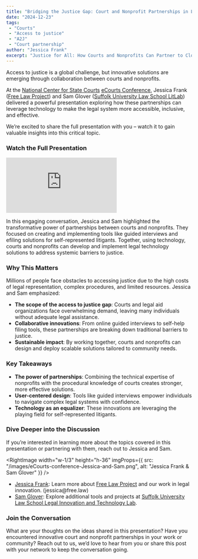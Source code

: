 ```yaml
---
title: "Bridging the Justice Gap: Court and Nonprofit Partnerships in Legal Technology"
date: "2024-12-23"
tags:
 - "Courts"
 - "Access to justice"
 - "A2J"
 - "Court partnership"
author: "Jessica Frank"
excerpt: "Justice for All: How Courts and Nonprofits Can Partner to Close the Justice Gap with Technology. Watch the eCourts talk!"
---
```


<p className="lead">Access to justice is a global challenge, but innovative solutions are emerging through collaboration between courts
and nonprofits.</p>

At the <a href="https://www.ncsc.org/">National Center for State Courts</a>
<a href="https://e-courts.org/">eCourts Conference</a>, Jessica Frank (<a href="https://free.law">Free Law Project</a>) and Sam Glover (<a href="https://suffolklitlab.org/">Suffolk University Law School LitLab</a>) delivered a powerful
presentation exploring how these partnerships can leverage technology to make the legal system more accessible, inclusive, and effective.

We’re excited to share the full presentation with you – watch it to gain valuable insights into this critical topic.

### Watch the Full Presentation

<div style={{padding: "56.25% 0 0 0", position: "relative"}}>
  <iframe
    src="https://www.youtube.com/embed/hEXl4rjlN7g"
    style={{position: "absolute", top: 0, left: 0, width: "100%", height: "100%"}}
    title="Building Access to Justice Infrastructure"
    frameborder="0"
    allow="accelerometer; autoplay; clipboard-write; encrypted-media; gyroscope; picture-in-picture; web-share" referrerpolicy="strict-origin-when-cross-origin" allowFullScreen>
  </iframe>
</div>

In this engaging conversation, Jessica and Sam highlighted the transformative power of partnerships between courts and
nonprofits. They focused on creating and implementing tools like guided interviews and efiling solutions for
self-represented litigants. Together, using technology, courts and nonprofits can develop and implement legal technology
solutions to address systemic barriers to justice.

### Why This Matters

Millions of people face obstacles to accessing justice due to the high costs of legal representation, complex
procedures, and limited resources. Jessica and Sam emphasized:
<ul>
  <li><strong>The scope of the access to justice gap</strong>: Courts and legal aid organizations face overwhelming demand,
    leaving many individuals without adequate legal assistance.</li>
  <li><strong>Collaborative innovations</strong>: From online guided interviews to self-help filing tools, these partnerships
    are breaking down traditional barriers to justice.</li>
  <li><strong>Sustainable impact</strong>: By working together, courts and nonprofits can design and deploy scalable solutions
    tailored to community needs.</li>
</ul>

### Key Takeaways

<ul>
  <li><strong>The power of partnerships</strong>: Combining the technical expertise of nonprofits with the procedural knowledge
    of courts creates stronger, more effective solutions.</li>
  <li><strong>User-centered design</strong>: Tools like guided interviews empower individuals to navigate complex legal systems
    with confidence.</li>
  <li><strong>Technology as an equalizer</strong>: These innovations are leveraging the playing field for self-represented
    litigants.</li>
</ul>

### Dive Deeper into the Discussion

If you’re interested in learning more about the topics covered in this presentation or partnering with them, reach out
to Jessica and Sam.

<RightImage
  width="w-1/3"
  height="h-36"
  imgProps={{
    src: "/images/eCourts-conference-Jessica-and-Sam.png",
    alt: "Jessica Frank & Sam Glover"
  }}
/>

<ul>
  <li>
    <a href="https://free.law/team/">Jessica Frank</a>: Learn more about <a href="https://free.law">Free Law Project</a>
    and our work in legal innovation. (jessica@free.law)
  </li>
  <li>
    <a href="https://suffolklitlab.org/team/#sam-glover">Sam Glover</a>: Explore additional tools and projects at
    <a href="https://suffolklitlab.org/">Suffolk University Law School Legal Innovation and Technology Lab</a>.
  </li>
</ul>

### Join the Conversation

What are your thoughts on the ideas shared in this presentation? Have you encountered innovative court and nonprofit
partnerships in your work or community? Reach out to us, we’d love to hear from you or share this post with your
network to keep the conversation going.
